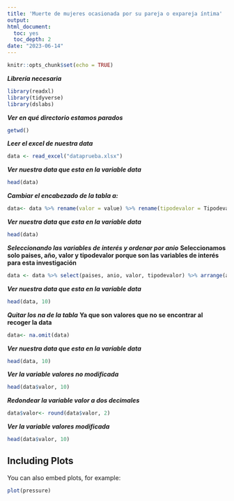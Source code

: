 ```yaml
---
title: 'Muerte de mujeres ocasionada por su pareja o expareja íntima'
output: 
html_document: 
  toc: yes
  toc_depth: 2
date: "2023-06-14"
---
```


```r
knitr::opts_chunk$set(echo = TRUE)
```


***Librería necesaria***
```r
library(readxl)
library(tidyverse)
library(dslabs)
```

***Ver en qué directorio estamos parados***
```r
getwd()
```

***Leer el excel de nuestra data***
```r
data <- read_excel("dataprueba.xlsx")
```

***Ver nuestra data que esta en la variable data***
```r
head(data)
```

***Cambiar el encabezado de la tabla a:***
```r
data<- data %>% rename(valor = value) %>% rename(tipodevalor = Tipodevalor) %>% rename(paises = País__ESTANDAR) %>% rename(anio = Años__ESTANDAR)

```

***Ver nuestra data que esta en la variable data***
```r
head(data)
```


***Seleccionando las variables de interés y ordenar por anio***
**Seleccionamos solo paises, año, valor y tipodevalor porque son las variables de interés para esta investigación**
```r
data <- data %>% select(paises, anio, valor, tipodevalor) %>% arrange(anio)
```

***Ver nuestra data que esta en la variable data***
```r
head(data, 10)
```

***Quitar los na de la tabla***
**Ya que son valores que no se encontrar al recoger la data**
```r
data<- na.omit(data)
```

***Ver nuestra data que esta en la variable data***
```r
head(data, 10)
```

***Ver la variable valores no modificada***
```r
head(data$valor, 10)
```

***Redondear la variable valor a dos decimales***
```r
data$valor<- round(data$valor, 2)
```

***Ver la variable valores modificada***
```r
head(data$valor, 10)
```
## Including Plots

You can also embed plots, for example:

```r
plot(pressure)
```

